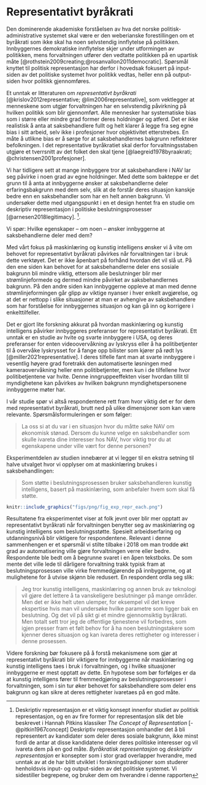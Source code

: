 \newpage
# Representativt byråkrati {#representasjon}

Den dominerende akademiske forståelsen av hva det norske politisk-administrative systemet skal være er den weberianske forestillingen om et byråkrati som ikke skal ha noen selvstendig innflytelse på politikken.
Innbyggernes demokratiske innflytelse skjer under utformingen av politikken, mens forvaltningen utfører den vedtatte politikken på en upartisk måte [@rothstein2009creating;@rosanvallon2011democratic].
Spørsmål knyttet til politisk representasjon har derfor i hovedsak fokusert på input-siden av det politiske systemet hvor politikk vedtas, heller enn på output-siden hvor politikk gjennomføres.

Et unntak er litteraturen om *representativt byråkrati* [@krislov2012representative; @lim2006representative], som vektlegger at menneskene som utgjør forvaltningen har en selvstendig påvirkning på hvilken politikk som blir gjennomført.
Alle mennesker har systematiske bias som i større eller mindre grad former deres holdninger og atferd.
Det er ikke realistisk å anta at saksbehandlere fullt og helt klarer å legge fra seg egne bias i sitt arbeid, selv ikke i profesjoner hvor objektivitet etterstrebes. 
En måte å utlikne bias er å sørge for at saksbehandlernes bakgrunn reflekterer befolkningen.
I det representative byråkratiet skal derfor forvaltningsstaben utgjøre et tverrsnitt av det folket den skal tjene [@laegreid1978byraakrati; @christensen2001profesjoner].

Vi har tidligere sett at mange innbyggere tror at saksbehandlere i NAV lar seg påvirke i noen grad av egne holdninger.
Med dette som bakteppe er det grunn til å anta at innbyggerne ønsker at saksbehandlerne deler erfaringsbakgrunn med dem selv, slik at de forstår deres situasjon kanskje bedre enn en saksbehandler som har en helt annen bakgrunn.
Vi undersøker dette med utgangspunkt i en et design hentet fra en studie om deskriptiv representasjon i politiske beslutningsprosesser [@arnesen2018legitimacy]. ^[Deskriptiv representasjon er et viktig konsept innenfor studiet av politisk representasjon, og en av fire former for representasjon slik det ble beskrevet i Hannah Pitkins klassiker *The Concept of Representation* [-@pitkin1967concept]
Deskriptiv representasjon omhandler det å bli representert av kandidater som deler deres sosiale bakgrunn, ikke minst fordi de antar at disse kandidatene deler deres politiske interesser og vil ivareta dem på en god måte. 
*Byråkratisk representasjon* og *deskriptiv representasjon* er konsepter som i stor grad overlapper hverandre, med unntak av at de har blitt utviklet i forskningstradisjoner som studerer henholdsvis input- og output-siden av det politiske systemet.
Vi sidestiller begrepene, og bruker dem om hverandre i denne rapporten].

Vi spør:
Hvilke egenskaper -- om noen -- ønsker innbyggerne at saksbehandlerne deler med dem?


Med vårt fokus på maskinlæring og kunstig intelligens ønsker vi å vite om behovet for representativt byråkrati påvirkes når forvaltningen tar i bruk dette verktøyet.
Det er ikke åpenbart på forhånd hvordan det vil slå ut.
På den ene siden kan behovet for at saksbehandlerne deler ens sosiale bakgrunn bli mindre viktig, ettersom alle beslutninger blir mer strømlinjeformede og dermed mindre påvirket av saksbehandlernes bakgrunn.
På den andre siden kan innbyggerne oppleve at man med denne strømlinjeformingen går glipp av viktige nyanser i hver enkelt avgjørelse, og at det er nettopp i slike situasjoner at man er avhengive av saksbehandlere som har forståelse for innbyggernes situasjon og kan gå inn og korrigere i enkelttilfeller.

Det er gjort lite forskning akkurat på hvordan maskinlæring og kunstig intelligens påvirker innbyggeres preferanser for representativt byråkrati.
Ett unntak er en studie av hvite og svarte innbyggere i USA, og deres preferanser for enten videoovervåkning av lyskryss eller å ha politibetjenter til å overvåke lyskrysset for å fange opp bilister som kjører på rødt lys [@miller2021representative].
I deres tilfelle fant man at svarte innbyggere i vesentlig høyere grad foretrakk den automatiserte løsningen med kameraovervåkning heller enn politibetjenter, men kun i de tilfellene hvor politibetjentene var hvite.
Denne inngruppeeffekten viser hvordan tillit til myndighetene kan påvirkes av hvilken bakgrunn myndighetspersonene innbyggerne møter har.

I vår studie spør vi altså respondentene rett fram hvor viktig det er for dem med representativt byråkrati, brutt ned på ulike dimensjoner som kan være relevante.
Spørsmålsformuleringen er som følger:

>La oss si at du var i en situasjon hvor du måtte søke NAV om økonomisk stønad. Dersom du kunne velge en saksbehandler som skulle ivareta dine interesser hos NAV, hvor viktig tror du at egenskapene under ville vært for denne personen? 

Eksperimentdelen av studien innebærer at vi legger til en ekstra setning til halve utvalget hvor vi opplyser om at maskinlæring brukes i saksbehandlingen:

>Som støtte i beslutningsprosessen bruker saksbehandleren kunstig intelligens, basert på maskinlæring, som anbefaler hvem som skal få støtte.

```r
knitr::include_graphics("figs/png/fig_exp_repr_each.png")
```

Resultatene fra eksperimentet viser at folk jevnt over blir mer opptatt av representativt byråkrati når forvaltningen benytter seg av maskinlæring og kunstig intelligens som beslutningsstøtte.
Spesielt arbeidserfaring og utdanningsnivå blir viktigere for respondentene.
Relevant i denne sammenhengen er et spørsmål vi stilte tilbake i 2018 om man trodde økt grad av automatisering ville gjøre forvaltningen verre eller bedre.
Respondente ble bedt om å begrunne svaret i en åpen tekstboks.
De som mente det ville lede til dårligere forvaltning trakk typisk fram at beslutningsprosessen ville virke fremmedgjørende på innbyggerne, og at mulighetene for å utvise skjønn ble redusert.
En respondent ordla seg slik:

>Jeg tror kunstig intelligens, maskinlæring og annen bruk av teknologi vil gjøre det lettere å ta vanskeligere beslutninger på mange områder. 
Men det er ikke helt uten ulemper, for eksempel vil det kreve ekspertise hvis man vil undersøke hvilke parametre som ligger bak en beslutning.
Og det vil på sikt gi et mindre gjennomsiktig byråkrati.
Men totalt sett tror jeg de offentlige tjenestene vil forbedres, som igjen presser fram et følt behov for å ha noen beslutningstakere som kjenner deres situasjon og kan ivareta deres rettigheter og interesser i denne prosessen.

Videre forskning bør fokusere på å forstå mekanismene som gjør at representativt byråkrati blir viktigere for innbyggerne når maskinlæring og kunstig intelligens taes i bruk i forvaltningen, og i hvilke situasjoner innbyggerne er mest opptatt av dette.
En hypotese som bør forfølges er da at kunstig intelligens fører til fremmedgjøring av beslutningsprosesser i forvaltningen, som i sin tur øker behovet for saksbehandlere som deler ens bakgrunn og kan sikre at deres rettigheter ivaretaes på en god måte.

